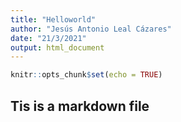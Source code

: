 ```yaml
---
title: "Helloworld"
author: "Jesús Antonio Leal Cázares"
date: "21/3/2021"
output: html_document
---
```


```r
knitr::opts_chunk$set(echo = TRUE)
```

## Tis is a markdown file
